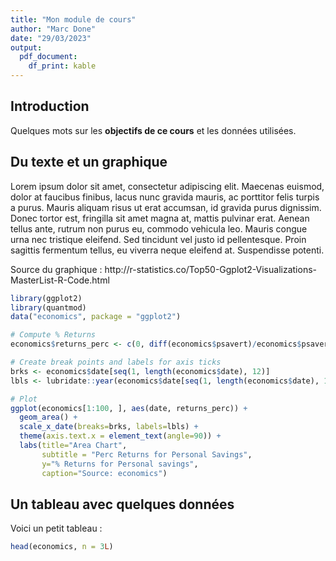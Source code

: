 ```yaml
---
title: "Mon module de cours"
author: "Marc Done"
date: "29/03/2023"
output: 
  pdf_document:
    df_print: kable
---
```



## Introduction

Quelques mots sur les **objectifs de ce cours** et les données utilisées.

## Du texte et un graphique

Lorem ipsum dolor sit amet, consectetur adipiscing elit. Maecenas euismod, dolor at faucibus finibus, lacus nunc gravida mauris, ac porttitor felis turpis a purus. Mauris aliquam risus ut erat accumsan, id gravida purus dignissim. Donec tortor est, fringilla sit amet magna at, mattis pulvinar erat. Aenean tellus ante, rutrum non purus eu, commodo vehicula leo. Mauris congue urna nec tristique eleifend. Sed tincidunt vel justo id pellentesque. Proin sagittis fermentum tellus, eu viverra neque eleifend at. Suspendisse potenti.

Source du graphique : http://r-statistics.co/Top50-Ggplot2-Visualizations-MasterList-R-Code.html

```r
library(ggplot2)
library(quantmod)
data("economics", package = "ggplot2")

# Compute % Returns
economics$returns_perc <- c(0, diff(economics$psavert)/economics$psavert[-length(economics$psavert)])

# Create break points and labels for axis ticks
brks <- economics$date[seq(1, length(economics$date), 12)]
lbls <- lubridate::year(economics$date[seq(1, length(economics$date), 12)])

# Plot
ggplot(economics[1:100, ], aes(date, returns_perc)) + 
  geom_area() + 
  scale_x_date(breaks=brks, labels=lbls) + 
  theme(axis.text.x = element_text(angle=90)) + 
  labs(title="Area Chart", 
       subtitle = "Perc Returns for Personal Savings", 
       y="% Returns for Personal savings", 
       caption="Source: economics")
```

## Un tableau avec quelques données

Voici un petit tableau :

```r
head(economics, n = 3L)
```
